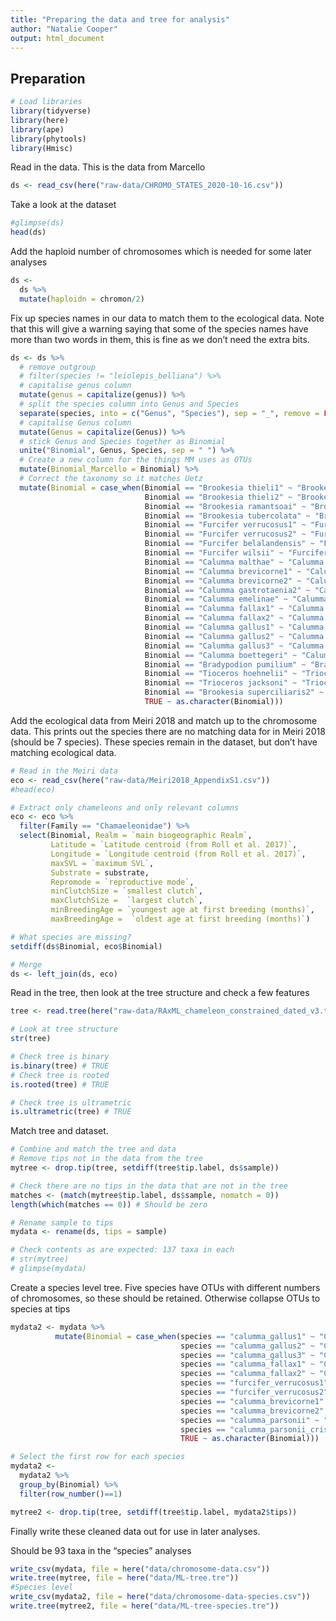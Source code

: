 ```yaml
---
title: "Preparing the data and tree for analysis"
author: "Natalie Cooper"
output: html_document
---
```


## Preparation

```r
# Load libraries
library(tidyverse)
library(here)
library(ape)
library(phytools)
library(Hmisc)
```

Read in the data. This is the data from Marcello
```r
ds <- read_csv(here("raw-data/CHROMO_STATES_2020-10-16.csv"))
```

Take a look at the dataset
```r
#glimpse(ds)
head(ds)
```

Add the haploid number of chromosomes which is needed for some later analyses
```r
ds <-
  ds %>%
  mutate(haploidn = chromon/2)
```

Fix up species names in our data to match them to the ecological data. Note that this will give a warning saying that some of the species names have more than two words in them, this is fine as we don't need the extra bits.
```r
ds <- ds %>%
  # remove outgroup
  # filter(species != "leiolepis_belliana") %>%
  # capitalise genus column
  mutate(genus = capitalize(genus)) %>%
  # split the species column into Genus and Species
  separate(species, into = c("Genus", "Species"), sep = "_", remove = FALSE) %>%
  # capitalise Genus column
  mutate(Genus = capitalize(Genus)) %>%
  # stick Genus and Species together as Binomial
  unite("Binomial", Genus, Species, sep = " ") %>%
  # Create a new column for the things MM uses as OTUs
  mutate(Binomial_Marcello = Binomial) %>%
  # Correct the taxonomy so it matches Uetz
  mutate(Binomial = case_when(Binomial == "Brookesia thieli1" ~ "Brookesia thieli",
                              Binomial == "Brookesia thieli2" ~ "Brookesia thieli",
                              Binomial == "Brookesia ramantsoai" ~ "Brookesia ramanantsoai",
                              Binomial == "Brookesia tubercolata" ~ "Brookesia tuberculata",
                              Binomial == "Furcifer verrucosus1" ~ "Furcifer verrucosus",
                              Binomial == "Furcifer verrucosus2" ~ "Furcifer verrucosus",
                              Binomial == "Furcifer belalandensis" ~ "Furcifer belalandaensis",
                              Binomial == "Furcifer wilsii" ~ "Furcifer willsii",
                              Binomial == "Calumma malthae" ~ "Calumma malthe",
                              Binomial == "Calumma brevicorne1" ~ "Calumma brevicorne",
                              Binomial == "Calumma brevicorne2" ~ "Calumma brevicorne",
                              Binomial == "Calumma gastrotaenia2" ~ "Calumma gastrotaenia",
                              Binomial == "Calumma emelinae" ~ "Calumma emelinae",
                              Binomial == "Calumma fallax1" ~ "Calumma fallax",
                              Binomial == "Calumma fallax2" ~ "Calumma fallax",
                              Binomial == "Calumma gallus1" ~ "Calumma gallus",
                              Binomial == "Calumma gallus2" ~ "Calumma gallus",
                              Binomial == "Calumma gallus3" ~ "Calumma gallus",
                              Binomial == "Calumma boettegeri" ~ "Calumma boettgeri",
                              Binomial == "Bradypodion pumilium" ~ "Bradypodion pumilum",
                              Binomial == "Tioceros hoehnelii" ~ "Trioceros hoehnelii",
                              Binomial == "Trioceros jacksoni" ~ "Trioceros jacksonii",
                              Binomial == "Brookesia superciliaris2" ~ "Brookesia superciliaris",
                              TRUE ~ as.character(Binomial)))

```

Add the ecological data from Meiri 2018 and match up to the chromosome data. This prints out the species there are no matching data for in Meiri 2018 (should be 7 species). These species remain in the dataset, but don't have matching ecological data.
```r
# Read in the Meiri data
eco <- read_csv(here("raw-data/Meiri2018_AppendixS1.csv"))
#head(eco)

# Extract only chameleons and only relevant columns
eco <- eco %>%
  filter(Family == "Chamaeleonidae") %>%
  select(Binomial, Realm = `main biogeographic Realm`,
         Latitude = `Latitude centroid (from Roll et al. 2017)`, 
         Longitude = `Longitude centroid (from Roll et al. 2017)`, 
         maxSVL = `maximum SVL`,     
         Substrate = substrate, 
         Repromode = `reproductive mode`, 
         minClutchSize = `smallest clutch`, 
         maxClutchSize =  `largest clutch`, 
         minBreedingAge = `youngest age at first breeding (months)`, 
         maxBreedingAge =  `oldest age at first breeding (months)`)

# What species are missing?
setdiff(ds$Binomial, eco$Binomial)

# Merge
ds <- left_join(ds, eco)
```

Read in the tree, then look at the tree structure and check a few features
```r
tree <- read.tree(here("raw-data/RAxML_chameleon_constrained_dated_v3.tre"))
```

```r
# Look at tree structure
str(tree)

# Check tree is binary
is.binary(tree) # TRUE
# Check tree is rooted
is.rooted(tree) # TRUE

# Check tree is ultrametric
is.ultrametric(tree) # TRUE
```

Match tree and dataset. 
```r
# Combine and match the tree and data
# Remove tips not in the data from the tree
mytree <- drop.tip(tree, setdiff(tree$tip.label, ds$sample))

# Check there are no tips in the data that are not in the tree
matches <- (match(mytree$tip.label, ds$sample, nomatch = 0))
length(which(matches == 0)) # Should be zero

# Rename sample to tips
mydata <- rename(ds, tips = sample)

# Check contents as are expected: 137 taxa in each
# str(mytree)
# glimpse(mydata)
```

Create a species level tree. 
Five species have OTUs with different numbers of chromosomes, so these should be retained. Otherwise collapse OTUs to species at tips
```r
mydata2 <- mydata %>%
          mutate(Binomial = case_when(species == "calumma_gallus1" ~ "Calumma gallus1",
                                      species == "calumma_gallus2" ~ "Calumma gallus2",
                                      species == "calumma_gallus3" ~ "Calumma gallus3",
                                      species == "calumma_fallax1" ~ "Calumma fallax1",
                                      species == "calumma_fallax2" ~ "Calumma fallax2",
                                      species == "furcifer_verrucosus1" ~ "Furcifer verrucosus1",
                                      species == "furcifer_verrucosus2" ~ "Furcifer verrucosus2",
                                      species == "calumma_brevicorne1" ~ "Calumma brevicorne1",
                                      species == "calumma_brevicorne2" ~ "Calumma brevicorne2",
                                      species == "calumma_parsonii" ~ "Calumma parsonii1",
                                      species == "calumma_parsonii_cristifer" ~ "Calumma parsonii2",
                                      TRUE ~ as.character(Binomial)))

# Select the first row for each species
mydata2 <- 
  mydata2 %>%
  group_by(Binomial) %>%
  filter(row_number()==1)

mytree2 <- drop.tip(tree, setdiff(tree$tip.label, mydata2$tips))
```

Finally write these cleaned data out for use in later analyses.

Should be 93 taxa in the "species" analyses
```r
write_csv(mydata, file = here("data/chromosome-data.csv"))
write.tree(mytree, file = here("data/ML-tree.tre"))
#Species level
write_csv(mydata2, file = here("data/chromosome-data-species.csv"))
write.tree(mytree2, file = here("data/ML-tree-species.tre"))
```
